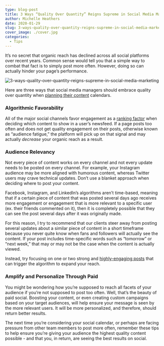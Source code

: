 ```yaml
---
type: blog-post
title: 3 Ways “Quality Over Quantity” Reigns Supreme in Social Media Marketing
author: Michelle Heathers
date: 2020-01-29
slug: 3-ways-quality-over-quantity-reigns-supreme-in-social-media-marketing
cover_image: ./cover.jpg
categories:
  - Tips
---
```


It’s no secret that organic reach has declined across all social platforms over recent years. Common sense would tell you that a simple way to combat that fact is to simply post more often. However, doing so can actually hinder your page’s performance.

![3-ways-quality-over-quantity-reigns-supreme-in-social-media-marketing](./cover.jpg)

Here are three ways that social media managers should embrace quality over quantity when [planning their content][1] calendars.

### Algorithmic Favorability

All of the major social channels favor engagement as a [ranking factor][2] when deciding which content to show in a user’s newsfeed. If a page posts too often and does not get quality engagement on their posts, otherwise known as “audience fatigue,” the platform will pick up on that signal and may actually _decrease_ your organic reach as a result.

### Audience Relevancy

Not every piece of content works on every channel and not every update needs to be posted on every channel. For example, your Instagram audience may be more aligned with humorous content, whereas Twitter users may crave technical updates. Don’t use a blanket approach when deciding where to post your content.

Facebook, Instagram, and LinkedIn’s algorithms aren’t time-based, meaning that if a certain piece of content that was posted several days ago receives more engagement or engagement that is more relevant to a specific user (ex. their friends commented on it), then it is completely possible that they can see the post several days after it was originally made.

For this reason, I try to recommend that our clients steer away from posting several updates about a similar piece of content in a short timeframe because you never quite know when fans and followers will actually see the content. If your post includes time-specific words such as “tomorrow” or “next week,” that may or may not be the case when the content is actually viewed.

Instead, try focusing on one or two strong and [highly-engaging posts][3] that can trigger the algorithm to expand your reach.

### Amplify and Personalize Through Paid

You might be wondering how you’re supposed to reach all facets of your audience if you’re not supposed to post too often. Well, that’s the beauty of paid social. Boosting your content, or even creating custom campaigns based on your target audiences, will help ensure your message is seen by the more relevant users. It will be more personalized, and therefore, should return better results.

The next time you’re considering your social calendar, or perhaps are facing pressure from other team members to post more often, remember these tips to help ensure you’re giving your audience the highest quality content possible - and that you, in return, are seeing the best results on social.

[1]: https://brandglue.com/blog/12-step-social-media-marketing-checklist-for-daily-weekly-monthly-and-quarterly-efforts
[2]: https://brandglue.com/blog/6-tips-on-how-to-work-with-social-platform-algorithms-to-maximize-post-performance
[3]: https://brandglue.com/blog/how-to-get-maximum-engagement-with-facebook-videos
